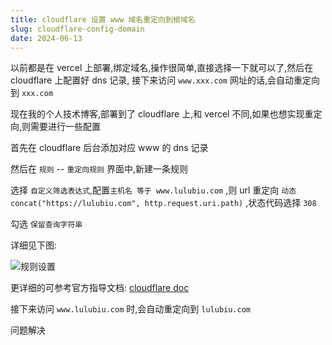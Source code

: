 ```yaml
---
title: cloudflare 设置 www 域名重定向到根域名
slug: cloudflare-config-domain
date: 2024-06-13
---
```


以前都是在 vercel 上部署,绑定域名,操作很简单,直接选择一下就可以了,然后在 cloudflare 上配置好 dns 记录,
接下来访问 `www.xxx.com` 网址的话,会自动重定向到 `xxx.com`

现在我的个人技术博客,部署到了 cloudflare 上,和 vercel 不同,如果也想实现重定向,则需要进行一些配置

首先在 cloudflare 后台添加对应 www 的 dns 记录

然后在 `规则` -- `重定向规则` 界面中,新建一条规则

选择 `自定义筛选表达式`,配置`主机名 等于 www.lulubiu.com` ,则 url 重定向 `动态 concat("https://lulubiu.com", http.request.uri.path)` ,状态代码选择 `308`

勾选 `保留查询字符串`

详细见下图:

![规则设置](/assets/cloudflare-config-domain/config.jpg)

更详细的可参考官方指导文档: [cloudflare doc](https://developers.cloudflare.com/rules/reference/page-rules-migration/#migrate-forwarding-url)

接下来访问 `www.lulubiu.com` 时,会自动重定向到 `lulubiu.com`

问题解决